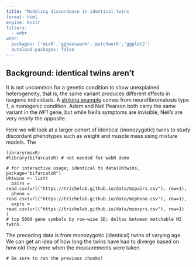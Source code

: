 ```yaml
---
title: "Modeling discordance in identical twins
format: html
engine: knitr
filters:
  - webr
webr:
  packages: ['mixR','ggbeeswarm','patchwork','ggplot2']
  autoload-packages: false
---
```



## Background: identical twins aren't

It is not uncommon for a genetic condition to show unexplained heterogeneity,
that is, the same variant produces different effects in isogenic individuals. 
A <a href="https://www.theatlantic.com/video/index/585814/pearson-twins/">striking example</a> comes from neurofibromatosis type 1, a monogenic condition. 
Adam and Neil Pearson both carry the same variant in the _NF1_ gene, but while
Neil's symptoms are invisible, Neil's are very nearly the opposite. 

Here we will look at a larger cohort of identical (monozygotic) twins to study
discordant phenotypes such as weight and muscle mass using mixture models. The


```webr-r

library(mixR)
#library(bifurcatoR) # not needed for webR demo
 
# for interactive usage; identical to data(UKtwins, package="bifurcatoR")
UKtwins <- list(
  pairs = read.csv(url("https://trichelab.github.io/data/mzpairs.csv"), row=1),
  pheno = read.csv(url("https://trichelab.github.io/data/mzpheno.csv"), row=1),
  exprs = read.csv(url("https://trichelab.github.io/data/mzexprs.csv"), row=1)
)
# top 5000 gene symbols by row-wise SD; deltas between matchable MZ twins. 

```

The preceding data is from monozygotic (identical) twins of varying age. We 
can get an idea of how long the twins have had to diverge based on how old 
they were when the measurements were taken. 

```webr-r

# Be sure to run the previous chunks!


```
